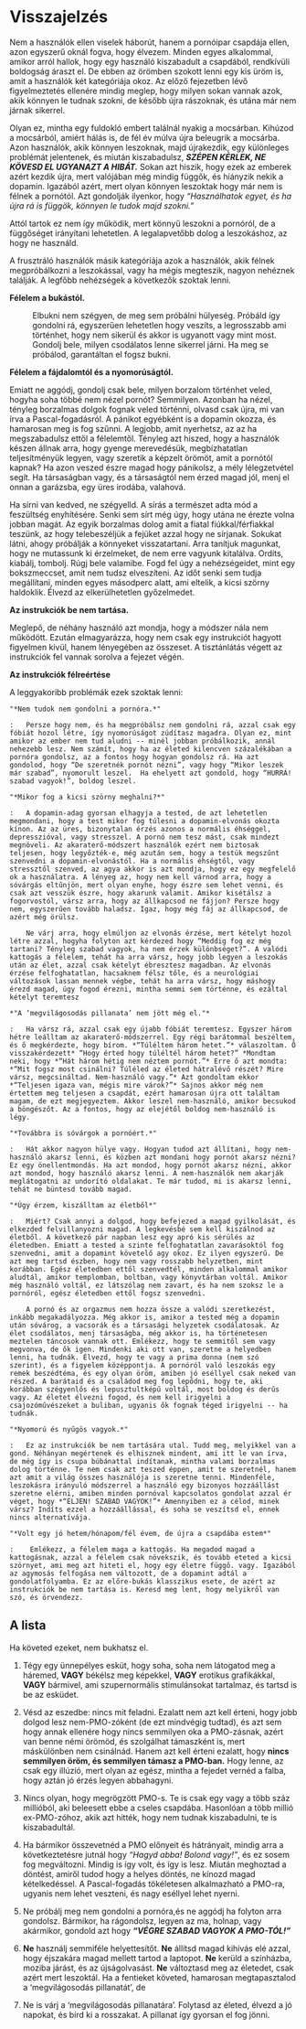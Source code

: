 # Visszajelzés

Nem a használók ellen viselek háborút, hanem a pornóipar csapdája ellen, azon egyszerű oknál fogva, hogy élvezem. Minden egyes alkalommal, amikor arról hallok, hogy egy használó kiszabadult a csapdából, rendkívüli boldogság áraszt el. De ebben az örömben szokott lenni egy kis üröm is, amit a használók két kategóriája okoz. Az előző fejezetben lévő figyelmeztetés ellenére mindig meglep, hogy milyen sokan vannak azok, akik könnyen le tudnak szokni, de később újra rászoknak, és utána már nem járnak sikerrel. 

Olyan ez, mintha egy fuldokló embert találnál nyakig a mocsárban. Kihúzod a mocsárból, amiért hálás is, de fél év múlva újra beleugrik a mocsárba. Azon használók, akik könnyen leszoknak, majd újrakezdik, egy különleges problémát jelentenek, és miután kiszabadulsz, ***SZÉPEN KÉRLEK, NE KÖVESD EL UGYANAZT A HIBÁT.*** Sokan azt hiszik, hogy ezek az emberek azért kezdik újra, mert valójában még mindig függők, és hiányzik nekik a dopamin. Igazából azért, mert olyan könnyen leszoktak hogy már nem is félnek a pornótól. Azt gondolják ilyenkor, hogy *“Használhatok egyet, és ha újra rá is függök, könnyen le tudok majd szokni.”*

Attól tartok ez nem így működik, mert könnyű leszokni a pornóról, de a függőséget irányítani lehetetlen. A legalapvetőbb dolog a leszokáshoz, az hogy ne használd. 

A frusztráló használók másik kategóriája azok a használók, akik félnek megpróbálkozni a leszokással, vagy ha mégis megteszik, nagyon nehéznek találják. A legfőbb nehézségek a következők szoktak lenni.

**Félelem a bukástól.**

:   Elbukni nem szégyen, de meg sem próbálni hülyeség. Próbáld így gondolni rá, egyszerűen lehetetlen hogy veszíts, a legrosszabb ami történhet, hogy nem sikerül és akkor is ugyanott vagy mint most. Gondolj bele, milyen csodálatos lenne sikerrel járni. Ha meg se próbálod, garantáltan el fogsz bukni.

**Félelem a fájdalomtól és a nyomorúságtól.**

Emiatt ne aggódj, gondolj csak bele, milyen borzalom történhet veled, hogyha soha többé nem nézel pornót? Semmilyen. Azonban ha nézel, tényleg borzalmas dolgok fognak veled történni, olvasd csak újra, mi van írva a Pascal-fogadásról. A pánikot egyébként is a dopamin okozza, és hamarosan meg is fog szűnni. A legjobb, amit nyerhetsz, az az ha megszabadulsz ettől a félelemtől. Tényleg azt hiszed, hogy a használók készen állnak arra, hogy gyenge merevedésük, megbízhatatlan teljesítményük legyen, vagy szeretik a képzelt örömöt, amit a pornótól kapnak? Ha azon veszed észre magad hogy pánikolsz, a mély lélegzetvétel segít. Ha társaságban vagy, és a társaságtól nem érzed magad jól, menj el onnan a garázsba, egy üres irodába, valahová.  

Ha sírni van kedved, ne szégyelld. A sírás a természet adta mód a feszültség enyhítésére. Senki sem sírt még úgy, hogy utána ne érezte volna jobban magát. Az egyik borzalmas dolog amit a fiatal fiúkkal/férfiakkal teszünk, az hogy telebeszéljük a fejüket azzal hogy ne sírjanak. Sokukat látni, ahogy próbálják a könnyeket visszatartani.  Arra tanítjuk magunkat, hogy ne mutassunk ki érzelmeket, de nem erre vagyunk kitalálva. Ordíts, kiabálj, tombolj. Rúgj bele valamibe. Fogd fel úgy a nehézségeidet, mint egy bokszmeccset, amit nem tudsz elveszíteni. Az időt senki sem tudja megállítani, minden egyes másodperc alatt, ami eltelik, a kicsi szörny haldoklik. Élvezd az elkerülhetetlen győzelmedet.

**Az instrukciók be nem tartása.**

Meglepő, de néhány használó azt mondja, hogy a módszer nála nem működött. Ezután elmagyarázza, hogy nem csak egy instrukciót hagyott figyelmen kívül, hanem lényegében az összeset. A tisztánlátás végett az instrukciók fel vannak sorolva a fejezet végén.

**Az instrukciók félreértése**

   A leggyakoribb problémák ezek szoktak lenni:

    "*Nem tudok nem gondolni a pornóra.*"

    :   Persze hogy nem, és ha megpróbálsz nem gondolni rá, azzal csak egy fóbiát hozol létre, így nyomorúságot zúdítasz magadra. Olyan ez, mint amikor az ember nem tud aludni -- minél jobban próbálkozik, annál nehezebb lesz. Nem számít, hogy ha az életed kilencven százalékában a pornóra gondolsz, az a fontos hogy hogyan gondolsz rá. Ha azt gondolod, hogy “De szeretnék pornót nézni”, vagy hogy “Mikor leszek már szabad”, nyomorult leszel.  Ha ehelyett azt gondold, hogy “HURRÁ! szabad vagyok!”, boldog leszel. 

    "*Mikor fog a kicsi szörny meghalni?*"

    :   A dopamin-adag gyorsan elhagyja a tested, de azt lehetetlen megmondani, hogy a test mikor fog túlesni a dopamin-elvonás okozta kínon. Az az üres, bizonytalan érzés azonos a normális éhséggel, depresszióval, vagy stresszel. A pornó nem tesz mást, csak mindezt megnöveli. Az akaraterő-módszert használók ezért nem biztosak teljesen, hogy legyőzték-e, még azután sem, hogy a testük megszűnt szenvedni a dopamin-elvonástól. Ha a normális éhségtől, vagy stressztől szenved, az agya akkor is azt mondja, hogy ez egy megfelelő ok a használatra. A lényeg az, hogy nem kell várnod arra, hogy a sóvárgás eltűnjön, mert olyan enyhe, hogy észre sem lehet venni, és csak azt vesszük észre, hogy akarunk valamit. Amikor kisétálsz a fogorvostól, vársz arra, hogy az állkapcsod ne fájjon? Persze hogy nem, egyszerűen tovább haladsz. Igaz, hogy még fáj az állkapcsod, de azért még örülsz. 

        Ne várj arra, hogy elmúljon az elvonás érzése, mert kételyt hozol létre azzal, hogyha folyton azt kérdezed hogy “Meddig fog ez még tartani? Tényleg szabad vagyok, ha nem érzek különbséget?”. A valódi kattogás a félelem, tehát ha arra vársz, hogy jobb legyen a leszokás után az élet, azzal csak kételyt ébresztesz magadban. Az elvonás érzése felfoghatatlan, hacsaknem félsz tőle, és a neurológiai változások lassan mennek végbe, tehát ha arra vársz, hogy máshogy érezd magad, úgy fogod érezni, mintha semmi sem történne, és ezáltal kételyt teremtesz

    *"A ‘megvilágosodás pillanata’ nem jött még el."*

    :   Ha vársz rá, azzal csak egy újabb fóbiát teremtesz. Egyszer három hétre leálltam az akaraterő-módszerrel. Egy régi barátommal beszéltem, és ő megkérdezte, hogy bírom. *“Túléltem három hetet.”* válaszoltam. Ő visszakérdezett* “Hogy érted hogy túléltél három hetet?” *Mondtam neki, hogy *“Hát három hétig nem néztem pornót.”* Erre ő azt mondta: *“Mit fogsz most csinálni? Túléled az életed hátralévő részét? Mire vársz, megcsináltad. Nem-használó vagy.”* Azt gondoltam ekkor *“Teljesen igaza van, mégis mire várok?”* Sajnos akkor még nem értettem meg teljesen a csapdát, ezért hamarosan újra ott találtam magam, de ezt megjegyeztem. Akkor leszel nem-használó, amikor becsukod a böngészőt. Az a fontos, hogy az elejétől boldog nem-használó is légy. 

    "*Továbbra is sóvárgok a pornóért.*"

    :   Hát akkor nagyon hülye vagy. Hogyan tudod azt állítani, hogy nem-használó akarsz lenni, és közben azt mondani hogy pornót akarsz nézni? Ez egy önellentmondás. Ha azt mondod, hogy pornót akarsz nézni, akkor azt mondod, hogy használó akarsz lenni. A nem-használók nem akarják meglátogatni az undorító oldalakat. Te már tudod, mi is akarsz lenni, tehát ne büntesd tovább magad. 

    "*Úgy érzem, kiszálltam az életből*"

    :   Miért? Csak annyi a dolgod, hogy befejezed a magad gyilkolását, és elkezded felvillanyozni magad. A legkevésbé sem kell kiszálnod az életből. A következő pár napban lesz egy apró kis sérülés az életedben. Emiatt a tested a szinte felfoghatatlan zavarásoktól fog szenvedni, amit a dopamint követelő agy okoz. Ez ilyen egyszerű. De azt meg tartsd észben, hogy nem vagy rosszabb helyzetben, mint korábban. Egész életedben ettől szenvedtél, minden alkalommal amikor aludtál, amikor templomban, boltban, vagy könyvtárban voltál. Amikor még használó voltál, ez látszólag nem zavart, és ha nem szoksz le a pornóról, egész életedben ettől fogsz szenvedni. 

        A pornó és az orgazmus nem hozza össze a valódi szeretkezést, inkább megakadályozza. Még akkor is, amikor a tested még a dopamin után sóvárog, a vacsorák és a társasági helyzetek csodálatosak. Az élet csodálatos, menj társaságba, még akkor is, ha történetesen meztelen táncosok vannak ott. Emlékezz, hogy te semmitől sem vagy megvonva, de ők igen. Mindenki aki ott van, szeretne a helyedben lenni, ha tudnák. Élvezd, hogy te vagy a prima donna (nem szó szerint), és a figyelem középpontja. A pornóról való leszokás egy remek beszédtéma, és egy olyan öröm, amiben jó eséllyel csak neked van részed. A barátaid és a családod meg fog lepődni, hogy te, aki korábban szégyenlős és lepusztultképű voltál, most boldog és derűs vagy. Az életet élvezni fogod, és nem kell irigyelni a csajozóművészeket a buliban, ugyanis ők fognak téged irigyelni -- ha tudnák.

    "*Nyomorú és nyűgös vagyok.*"

    :   Ez az instrukciók be nem tartására utal. Tudd meg, melyikkel van a gond. Néhányan megértenek és elhisznek mindent, ami itt le van írva, de még így is csupa búbánattal indítanak, mintha valami borzalmas dolog történne. Te nem csak azt teszed éppen, amit te szeretnél, hanem azt amit a világ összes használója is szeretne tenni. Mindenféle, leszokásra irányuló módszerrel a használó egy bizonyos hozzáállást szeretne elérni, amiben minden pornóval kapcsolatos gondolat azzal ér véget, hogy *“ÉLJEN! SZABAD VAGYOK!”* Amennyiben ez a célod, minek vársz? Indíts ezzel a hozzáállással, és soha se veszítsd el, ennek nincs alternatívája. 

    "*Volt egy jó hetem/hónapom/fél évem, de újra a csapdába estem*"

    :    Emlékezz, a félelem maga a kattogás. Ha megadod magad a kattogásnak, azzal a félelem csak növekszik, és tovább eteted a kicsi szörnyet, ami meg azt hiteti el, hogy egy életre függő. vagy. Igazából az agymosás felfogása nem változott, de a dopamint adtál a gondolatfolyamba. Ez az előre-bukás klasszikus esete, de azért az instrukciók be nem tartása is. Keresd meg lent, hogy melyikről van szó, és örvendezz.

## A lista

Ha követed ezeket, nem bukhatsz el.

1.  Tégy egy ünnepélyes esküt, hogy soha, soha nem látogatod meg a háremed, **VAGY** békélsz meg képekkel, **VAGY** erotikus grafikákkal, **VAGY** bármivel, ami szupernormális stimulánsokat tartalmaz, és tartsd is be az esküdet.

2.  Vésd az eszedbe: nincs mit feladni. Ezalatt nem azt kell érteni, hogy jobb dolgod lesz nem-PMO-zóként (de ezt mindvégig tudtad), és azt sem hogy annak ellenére hogy nincs semmilyen oka a PMO-zásnak, azért van benne némi örömöd, és szolgálhat támaszként is, mert máskülönben nem csinálnád. Hanem azt kell érteni ezalatt, hogy **nincs semmilyen öröm, és semmilyen támasz a PMO-ban.** Hogy lenne, az csak egy illúzió, mert olyan az egész, mintha a fejedet vernéd a falba, hogy aztán jó érzés legyen abbahagyni. 

3.  Nincs olyan, hogy megrögzött PMO-s. Te is csak egy vagy a több száz millióból, aki beleesett ebbe a cseles csapdába. Hasonlóan a több millió ex-PMO-zóhoz, akik azt hitték, hogy nem tudnak kiszabadulni, te is kiszabadultál.

4.  Ha bármikor összevetnéd a PMO előnyeit és hátrányait, mindig arra a következtetésre jutnál hogy *“Hagyd abba! Bolond vagy!”*, és ez sosem fog megváltozni. Mindig is így volt, és így is lesz. Miután meghoztad a döntést, amiről tudod hogy a helyes döntés, ne kínozd magad kételkedéssel. A Pascal-fogadás tökéletesen alkalmazható a PMO-ra, ugyanis nem lehet veszteni, és nagy eséllyel lehet nyerni.

5.  Ne próbálj meg nem gondolni a pornóra,és ne aggódj ha folyton arra gondolsz. Bármikor, ha rágondolsz, legyen az ma, holnap, vagy akármikor, gondold azt hogy ***“VÉGRE SZABAD VAGYOK A PMO-TÓL!”***

6.  **Ne** használj semmiféle helyettesítőt. **Ne** állítsd magad kihívás elé azzal, hogy éjszakára magad mellett tartod a laptopot. **Ne** kerüld a színházba, moziba járást, és az újságolvasást. **Ne** változtasd meg az életedet, csak azért mert leszoktál. Ha a fentieket követed, hamarosan megtapasztalod a ‘megvilágosodás pillanatát’, de

7.  Ne is várj a ‘megvilágosodás pillanatára’. Folytasd az életed, élvezd a jó napokat, és bírd ki a rosszakat. A pillanat így gyorsan el fog jönni.
